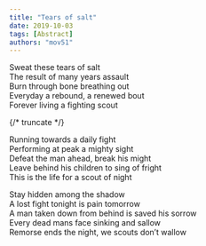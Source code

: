 ```yaml
---
title: "Tears of salt"
date: 2019-10-03
tags: [Abstract]
authors: "mov51"
---
```

Sweat these tears of salt  
The result of many years assault  
Burn through bone breathing out  
Everyday a rebound, a renewed bout  
Forever living a fighting scout  

{/* truncate */}

Running towards a daily fight  
Performing at peak a mighty sight  
Defeat the man ahead, break his might  
Leave behind his children to sing of fright  
This is the life for a scout of night  

Stay hidden among the shadow  
A lost fight tonight is pain tomorrow  
A man taken down from behind is saved his sorrow  
Every dead mans face sinking and sallow  
Remorse ends the night, we scouts don’t wallow  
